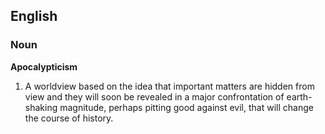 ==English==
===Noun===

'''Apocalypticism'''

# A worldview based on the idea that important matters are hidden from view and they will soon be revealed in a major confrontation of earth-shaking magnitude, perhaps pitting good against evil, that will change the course of history.